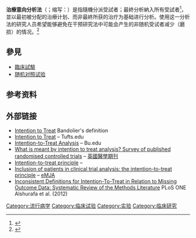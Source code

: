 {{Expand English|time=2018-10-22T21:37:07+00:00}}

'''治療意向分析法'''（{{lang-en|intention-to-treat analysis}}；缩写：{{lang|en|ITT analysis}}）是指隨機分派受試者；最終分析納入所有受試者<ref>{{Cite web|title=[實證醫學] 看懂醫學文獻 到底什麼是 ITT 意向分析 (Intention-to-Treat Analysis)|url=http://jerryljw.blogspot.com/2017/05/itt-intention-to-treat-analysis.html|accessdate=2020-04-23|work=NEJS|archive-date=2020-01-30|archive-url=https://web.archive.org/web/20200130214627/http://jerryljw.blogspot.com/2017/05/itt-intention-to-treat-analysis.html|dead-url=no}}</ref>，並以最初被分配的治療计划、而非最終所获的治疗为基础进行分析。使用这一分析法的研究人员希望能够避免在干预研究法中可能会产生的非随机受试者减少（磨损）的情况。<ref name="hollis">{{Cite journal
  | last = Hollis
  | first = Sally
  | last2 = Campbell
  | first2 = Fiona
  | title = What is meant by intention to treat analysis? Survey of published randomised controlled trials
  | journal = BMJ
  | volume = 319
  | pages = 670–674
  | date = September 1999
  | pmid = 10480822
  | issue = 7211
  | pmc = 28218
  | postscript = <!--None-->
  | doi=10.1136/bmj.319.7211.670}}
</ref>

==參見==
*[[臨床試驗|臨床試驗]]
*[[随机对照试验|随机对照试验]]

==参考资料==
{{reflist}}

==外部链接==
*[https://archive.is/20121223074651/http://www.medicine.ox.ac.uk/bandolier/booth/glossary/ITT.html Intention to Treat] Bandolier's definition
*[http://www.jerrydallal.com/LHSP/itt.htm Intention to Treat] {{Wayback|url=http://www.jerrydallal.com/LHSP/itt.htm |date=20110713102301 }} – Tufts.edu
*[http://people.bu.edu/mlava/ITT%20Workshop.pdf Intention-to-Treat Analysis] {{Wayback|url=http://people.bu.edu/mlava/ITT%20Workshop.pdf |date=20110524070137 }} – Bu.edu
*[http://bmj.bmjjournals.com/cgi/content/full/319/7211/670 What is meant by intention to treat analysis? Survey of published randomised controlled trials] {{Wayback|url=http://bmj.bmjjournals.com/cgi/content/full/319/7211/670 |date=20060615051425 }} – [[英國醫學期刊|英國醫學期刊]]
*[http://www.cmaj.ca/cgi/content/full/165/10/1339 Intention-to-treat principle] {{Wayback|url=http://www.cmaj.ca/cgi/content/full/165/10/1339 |date=20110610211413 }} – {{tsl|en|CMAJ||CMAJ}}
*[http://www.mja.com.au/public/issues/179_08_201003/her10586_fm.html Inclusion of patients in clinical trial analysis: the intention-to-treat principle] {{Wayback|url=http://www.mja.com.au/public/issues/179_08_201003/her10586_fm.html |date=20101220174337 }} – [http://www.mja.com.au/ eMJA] {{Wayback|url=http://www.mja.com.au/ |date=20110302185357 }}
*[http://www.plosone.org/article/info%3Adoi%2F10.1371%2Fjournal.pone.0049163 Inconsistent Definitions for Intention-To-Treat in Relation to Missing Outcome Data: Systematic Review of the Methods Literature] {{Wayback|url=http://www.plosone.org/article/info%3Adoi%2F10.1371%2Fjournal.pone.0049163 |date=20131110154435 }} PLoS ONE Alshurafa et al. (2012)

{{Medical research studies}}

[[Category:流行病学|Category:流行病学]]
[[Category:临床试验|Category:临床试验]]
[[Category:实验|Category:实验]]
[[Category:临床研究|Category:临床研究]]

{{Med-stub}}